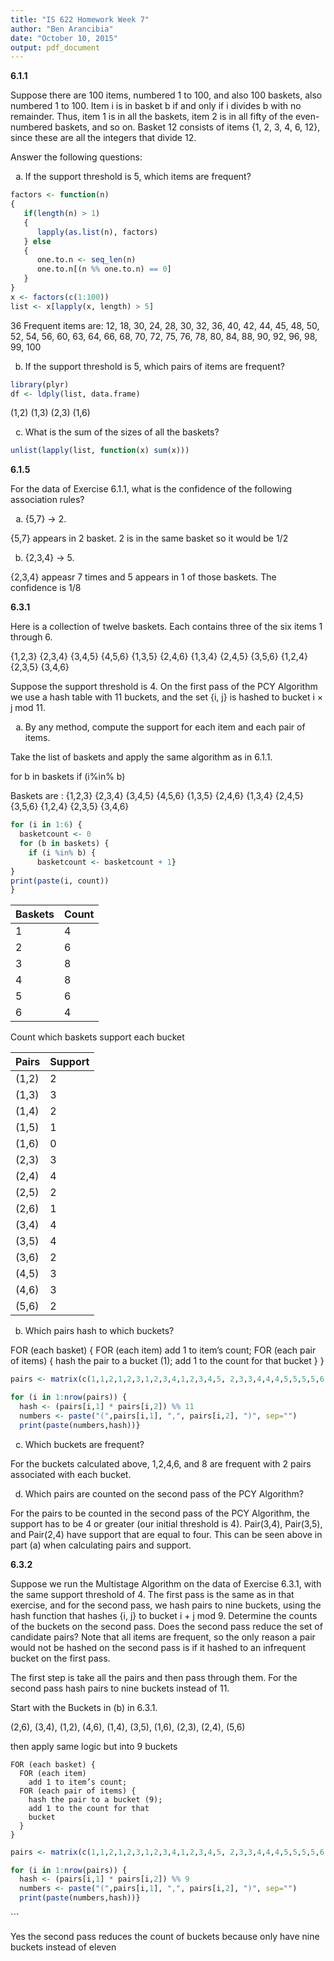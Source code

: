 ```yaml
---
title: "IS 622 Homework Week 7"
author: "Ben Arancibia"
date: "October 10, 2015"
output: pdf_document
---
```


__6.1.1__

Suppose there are 100 items, numbered 1 to 100, and also 100 baskets, also numbered 1 to 100. Item i is in basket b if and only if i divides b with no remainder. Thus, item 1 is in all the baskets, item 2 is in all fifty of the even-numbered baskets, and so on. Basket 12 consists of items {1, 2, 3, 4, 6, 12}, since these are all the integers that divide 12. 

Answer the following questions:

(a) If the support threshold is 5, which items are frequent?

```r
factors <- function(n)
{
   if(length(n) > 1) 
   {
      lapply(as.list(n), factors)
   } else
   {
      one.to.n <- seq_len(n)
      one.to.n[(n %% one.to.n) == 0]
   }
}
x <- factors(c(1:100))
list <- x[lapply(x, length) > 5]
```

36 Frequent items are:
12, 18, 30, 24, 28, 30, 32, 36, 40, 42, 44, 45, 48, 50, 52, 54, 56, 60, 63, 64, 66, 68, 70, 72, 75, 76, 78, 80, 84, 88, 90, 92, 96, 98, 99, 100

(b) If the support threshold is 5, which pairs of items are frequent?

```r
library(plyr)
df <- ldply(list, data.frame)
```

(1,2)
(1,3)
(2,3)
(1,6)

(c) What is the sum of the sizes of all the baskets?
```r
unlist(lapply(list, function(x) sum(x)))
```

__6.1.5__

For the data of Exercise 6.1.1, what is the confidence of the following association rules?

(a) {5,7} -> 2. 

{5,7} appears in 2 basket. 2 is in the same basket so it would be 1/2


(b) {2,3,4} -> 5.

{2,3,4} appeasr 7 times and 5 appears in 1 of those baskets. The confidence is 1/8


__6.3.1__

Here is a collection of twelve baskets. Each contains three of the six items 1 through 6.

{1,2,3} {2,3,4} {3,4,5} {4,5,6} {1,3,5} {2,4,6} {1,3,4} {2,4,5} {3,5,6} {1,2,4} {2,3,5} {3,4,6}

Suppose the support threshold is 4. On the first pass of the PCY Algorithm we use a hash table with 11 buckets, and the set {i, j} is hashed to bucket i × j mod 11.

(a) By any method, compute the support for each item and each pair of items.

Take the list of baskets and apply the same algorithm as in 6.1.1.

for b in baskets if (i%in% b)

Baskets are : {1,2,3} {2,3,4} {3,4,5} {4,5,6} {1,3,5} {2,4,6} {1,3,4} {2,4,5} {3,5,6} {1,2,4} {2,3,5} {3,4,6}

```r
for (i in 1:6) {
  basketcount <- 0
  for (b in baskets) {
    if (i %in% b) {
      basketcount <- basketcount + 1}
}
print(paste(i, count))
}
```


Baskets | Count
------------- | -------------
1 | 4
2| 6
3 | 8
4 | 8
5 | 6
6 | 4

Count which baskets support each bucket

Pairs | Support
------------- | -------------
(1,2) | 2
(1,3) | 3
(1,4) | 2
(1,5) | 1
(1,6) | 0
(2,3) | 3
(2,4) | 4
(2,5) | 2
(2,6) | 1
(3,4) | 4
(3,5) | 4
(3,6) | 2
(4,5) | 3
(4,6) | 3
(5,6) | 2


(b) Which pairs hash to which buckets?

FOR (each basket) {
  FOR (each item)
    add 1 to item’s count;
  FOR (each pair of items) {
    hash the pair to a bucket (1);
    add 1 to the count for that
    bucket
  }
}

```r
pairs <- matrix(c(1,1,2,1,2,3,1,2,3,4,1,2,3,4,5, 2,3,3,4,4,4,5,5,5,5,6,6,6,6,6), nrow=15,ncol=2)

for (i in 1:nrow(pairs)) {
  hash <- (pairs[i,1] * pairs[i,2]) %% 11
  numbers <- paste("(",pairs[i,1], ",", pairs[i,2], ")", sep="")
  print(paste(numbers,hash))}
```



(c) Which buckets are frequent?

For the buckets calculated above, 1,2,4,6, and 8 are frequent with 2 pairs associated with each bucket.

(d) Which pairs are counted on the second pass of the PCY Algorithm?

For the pairs to be counted in the second pass of the PCY Algorithm, the support has to be 4 or greater (our initial threshold is 4). Pair(3,4), Pair(3,5), and Pair(2,4) have support that are equal to four. This can be seen above in part (a) when calculating pairs and support.




__6.3.2__

Suppose we run the Multistage Algorithm on the data of Exercise 6.3.1, with the same support threshold of 4. The first pass is the same as in that exercise, and for the second pass, we hash pairs to nine buckets, using the hash function that hashes {i, j} to bucket i + j mod 9. Determine the counts of the buckets on the second pass. Does the second pass reduce the set of candidate pairs? Note that all items are frequent, so the only reason a pair would not be hashed on the second pass is if it hashed to an infrequent bucket on the first pass.

The first step is take all the pairs and then pass through them. For the second pass hash pairs to nine buckets instead of 11. 

Start with the Buckets in (b) in 6.3.1.

(2,6), (3,4), (1,2), (4,6), (1,4), (3,5), (1,6), (2,3), (2,4), (5,6)

then apply same logic but into 9 buckets 

```
FOR (each basket) {
  FOR (each item)
    add 1 to item’s count;
  FOR (each pair of items) {
    hash the pair to a bucket (9);
    add 1 to the count for that
    bucket
  }
}
```
```r
pairs <- matrix(c(1,1,2,1,2,3,1,2,3,4,1,2,3,4,5, 2,3,3,4,4,4,5,5,5,5,6,6,6,6,6), nrow=15,ncol=2)

for (i in 1:nrow(pairs)) {
  hash <- (pairs[i,1] * pairs[i,2]) %% 9
  numbers <- paste("(",pairs[i,1], ",", pairs[i,2], ")", sep="")
  print(paste(numbers,hash))}
```
```


Yes the second pass reduces the count of buckets because only have nine buckets instead of eleven





